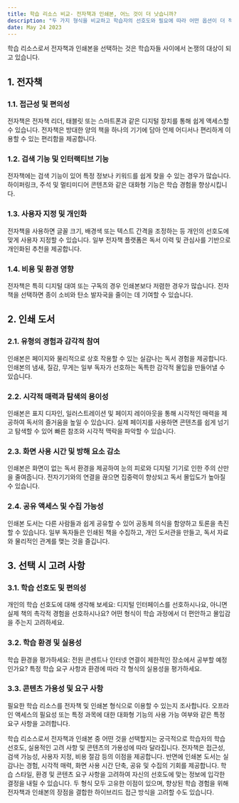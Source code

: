 ```yaml
---
title: 학습 리소스 비교- 전자책과 인쇄본, 어느 것이 더 낫습니까?
description: "두 가지 형식을 비교하고 학습자의 선호도와 필요에 따라 어떤 옵션이 더 적합한지 결정하는 데 도움이 되는 인사이트를 제공합니다."
date: May 24 2023
---
```


학습 리소스로서 전자책과 인쇄본을 선택하는 것은 학습자들 사이에서 논쟁의 대상이 되고 있습니다. 

## 1. 전자책
### 1.1. 접근성 및 편의성


전자책은 전자책 리더, 태블릿 또는 스마트폰과 같은 디지털 장치를 통해 쉽게 액세스할 수 있습니다.
전자책은 방대한 양의 책을 하나의 기기에 담아 언제 어디서나 편리하게 이용할 수 있는 편리함을 제공합니다.
### 1.2. 검색 기능 및 인터랙티브 기능


전자책에는 검색 기능이 있어 특정 정보나 키워드를 쉽게 찾을 수 있는 경우가 많습니다.
하이퍼링크, 주석 및 멀티미디어 콘텐츠와 같은 대화형 기능은 학습 경험을 향상시킵니다.
### 1.3. 사용자 지정 및 개인화


전자책을 사용하면 글꼴 크기, 배경색 또는 텍스트 간격을 조정하는 등 개인의 선호도에 맞게 사용자 지정할 수 있습니다.
일부 전자책 플랫폼은 독서 이력 및 관심사를 기반으로 개인화된 추천을 제공합니다.
### 1.4. 비용 및 환경 영향


전자책은 특히 디지털 대여 또는 구독의 경우 인쇄본보다 저렴한 경우가 많습니다.
전자책을 선택하면 종이 소비와 탄소 발자국을 줄이는 데 기여할 수 있습니다.
## 2. 인쇄 도서
### 2.1. 유형의 경험과 감각적 참여


인쇄본은 페이지와 물리적으로 상호 작용할 수 있는 실감나는 독서 경험을 제공합니다.
인쇄본의 냄새, 질감, 무게는 일부 독자가 선호하는 독특한 감각적 몰입을 만들어낼 수 있습니다.
### 2.2. 시각적 매력과 탐색의 용이성


인쇄본은 표지 디자인, 일러스트레이션 및 페이지 레이아웃을 통해 시각적인 매력을 제공하여 독서의 즐거움을 높일 수 있습니다.
실제 페이지를 사용하면 콘텐츠를 쉽게 넘기고 탐색할 수 있어 빠른 참조와 시각적 맥락을 파악할 수 있습니다.
### 2.3. 화면 사용 시간 및 방해 요소 감소


인쇄본은 화면이 없는 독서 환경을 제공하여 눈의 피로와 디지털 기기로 인한 주의 산만을 줄여줍니다.
전자기기와의 연결을 끊으면 집중력이 향상되고 독서 몰입도가 높아질 수 있습니다.
### 2.4. 공유 액세스 및 수집 가능성


인쇄본 도서는 다른 사람들과 쉽게 공유할 수 있어 공동체 의식을 함양하고 토론을 촉진할 수 있습니다.
일부 독자들은 인쇄된 책을 수집하고, 개인 도서관을 만들고, 독서 자료와 물리적인 관계를 맺는 것을 즐깁니다.
## 3. 선택 시 고려 사항
### 3.1. 학습 선호도 및 편의성


개인의 학습 선호도에 대해 생각해 보세요: 디지털 인터페이스를 선호하시나요, 아니면 실제 책의 촉각적 경험을 선호하시나요?
어떤 형식이 학습 과정에서 더 편안하고 몰입감을 주는지 고려하세요.
### 3.2. 학습 환경 및 실용성


학습 환경을 평가하세요: 전원 콘센트나 인터넷 연결이 제한적인 장소에서 공부할 예정인가요?
특정 학습 요구 사항과 환경에 따라 각 형식의 실용성을 평가하세요.
### 3.3. 콘텐츠 가용성 및 요구 사항


필요한 학습 리소스를 전자책 및 인쇄본 형식으로 이용할 수 있는지 조사합니다.
오프라인 액세스의 필요성 또는 특정 과목에 대한 대화형 기능의 사용 가능 여부와 같은 특정 요구 사항을 고려합니다.

학습 리소스로서 전자책과 인쇄본 중 어떤 것을 선택할지는 궁극적으로 학습자의 학습 선호도, 실용적인 고려 사항 및 콘텐츠의 가용성에 따라 달라집니다. 전자책은 접근성, 검색 가능성, 사용자 지정, 비용 절감 등의 이점을 제공합니다. 반면에 인쇄본 도서는 실감나는 경험, 시각적 매력, 화면 사용 시간 단축, 공유 및 수집의 기회를 제공합니다. 학습 스타일, 환경 및 콘텐츠 요구 사항을 고려하여 자신의 선호도에 맞는 정보에 입각한 결정을 내릴 수 있습니다. 두 형식 모두 고유한 이점이 있으며, 향상된 학습 경험을 위해 전자책과 인쇄본의 장점을 결합한 하이브리드 접근 방식을 고려할 수도 있습니다.